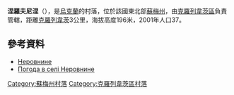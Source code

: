 {{coord|51|29|53|N|33|23|40|E|scale:100000_region:UA|display=title}}

'''涅羅夫尼涅'''（{{lang-uk|Неровнине}}），是[[烏克蘭|烏克蘭]]的村落，位於該國東北部[[蘇梅州|蘇梅州]]，由[[克羅列韋茨區|克羅列韋茨區]]負責管轄，距離[[克羅列韋茨|克羅列韋茨]]3公里，海拔高度196米，2001年人口37。

==參考資料==
*[http://w1.c1.rada.gov.ua/pls/z7502/A005?rdat1=02.02.2010&rf7571=29203 Неровнине]
* [http://weather.in.ua/ua/symskaja/16778 Погода в селі Неровнине] {{Wayback|url=http://weather.in.ua/ua/symskaja/16778 |date=20210117211908 }}

{{DEFAULTSORT:Неровнине}}
[[Category:蘇梅州村落|Category:蘇梅州村落]]
[[Category:克羅列韋茨區村落|Category:克羅列韋茨區村落]]


{{Sumy-geo-stub}}